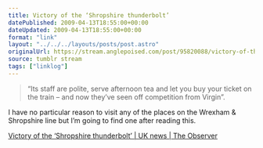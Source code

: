```yaml
---
title: Victory of the ‘Shropshire thunderbolt’
datePublished: 2009-04-13T18:55:00+00:00
dateUpdated: 2009-04-13T18:55:00+00:00
format: "link"
layout: "../../../layouts/posts/post.astro"
originalUrl: https://stream.anglepoised.com/post/95820088/victory-of-the-shropshire-thunderbolt-uk-news
source: tumblr stream
tags: ["linklog"]
---
```


> &ldquo;Its staff are polite, serve afternoon tea and let you buy your ticket on the train &#8211; and now they&rsquo;ve seen off competition from Virgin&rdquo;.

I have no particular reason to visit any of the places on the Wrexham & Shropshire line but I&rsquo;m going to find one after reading this.

[Victory of the &#8216;Shropshire thunderbolt&#8217; | UK news | The Observer][1]

[1]: http://www.guardian.co.uk/uk/2009/apr/12/train-travel-virgin-wrexham-shropshire
